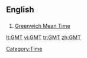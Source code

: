 ==English==
==={{Initialism}}===

#[[Greenwich Mean Time]]

[[Category:Time]]

[[lt:GMT]]
[[vi:GMT]]
[[tr:GMT]]
[[zh:GMT]]